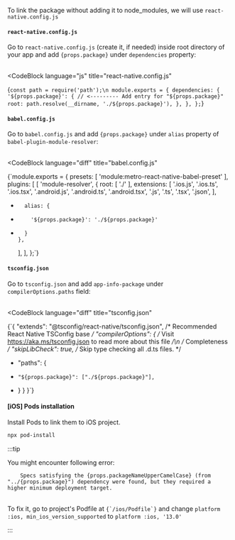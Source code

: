 
To link the package without adding it to node_modules, we will use `react-native.config.js`

#### `react-native.config.js`

<span>
  Go to <code>react-native.config.js</code> (create it, if needed) inside root directory of your app and add <code>{props.package}</code> under <code>dependencies</code> property: <br /><br />
</span>

<CodeBlock
  language="js"
  title="react-native.config.js"
>
  {`const path = require('path');\n
module.exports = {
  dependencies: {
    '${props.package}': { // <--------- Add entry for "${props.package}"
      root: path.resolve(__dirname, './${props.package}'),
    },
  },
};`}
</CodeBlock>

#### `babel.config.js`

<span>
  Go to <code>babel.config.js</code> and add <code>{props.package}</code> under <code>alias</code> property of <code>babel-plugin-module-resolver</code>: <br /><br />
</span>

<CodeBlock
  language="diff"
  title="babel.config.js"
>
  {`module.exports = {
  presets: [ 'module:metro-react-native-babel-preset' ],
  plugins: [
    [
      'module-resolver',
      {
        root: [ './' ],
        extensions: [
          '.ios.js',
          '.ios.ts',
          '.ios.tsx',
          '.android.js',
          '.android.ts',
          '.android.tsx',
          '.js',
          '.ts',
          '.tsx',
          '.json',
        ],
+       alias: {
+         '${props.package}': './${props.package}'
+       }
      },
    ],
  ],
};`}
</CodeBlock>

#### `tsconfig.json`

<span>
  Go to <code>tsconfig.json</code> and add <code>app-info-package</code> under <code>compilerOptions.paths</code> field:<br /><br />
</span>

<CodeBlock
  language="diff"
  title="tsconfig.json"
>
  {`{
  "extends": "@tsconfig/react-native/tsconfig.json",     /* Recommended React Native TSConfig base */
  "compilerOptions": {
    /* Visit https://aka.ms/tsconfig.json to read more about this file */\n
    /* Completeness */
    "skipLibCheck": true,                                /* Skip type checking all .d.ts files. */
+   "paths": {
+     "${props.package}": ["./${props.package}"],
+   }
  }
}`}
</CodeBlock>

#### [iOS] Pods installation

Install Pods to link them to iOS project.

```sh
npx pod-install
```

:::tip

<span>
  You might encounter following error:
  <br />
  <code>
    Specs satisfying the {props.packageNameUpperCamelCase} (from "../{props.package}") dependency were found, but they required a higher minimum deployment target.
  </code>
  <br />
  <br />
  To fix it, go to project's Podfile at <code>{`<rootDir>/ios/Podfile`}</code> and change <code>platform :ios, min_ios_version_supported</code> to <code>platform :ios, '13.0'</code>
</span>

:::
